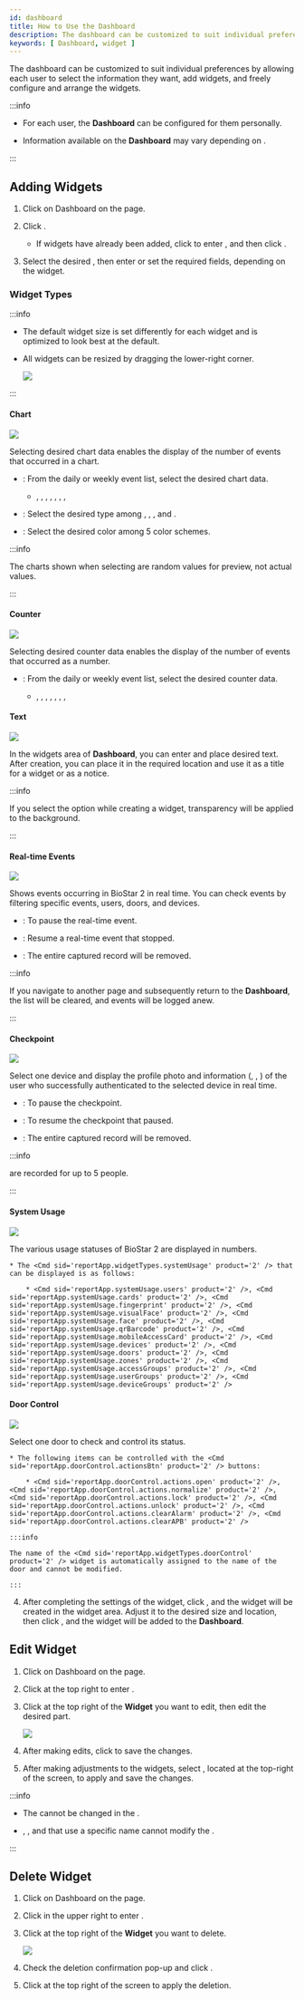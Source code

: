 ```yaml
---
id: dashboard
title: How to Use the Dashboard
description: The dashboard can be customized to suit individual preferences by allowing each user to select the information they want, add widgets, and freely configure and arrange the widgets.
keywords: [ Dashboard, widget ]
---
```


The dashboard can be customized to suit individual preferences by allowing each user to select the information they want, add widgets, and freely configure and arrange the widgets.

:::info

* For each user, the **Dashboard** can be configured for them personally.

* Information available on the **Dashboard** may vary depending on <Cmd sid='user.bioStarOperator' product='2' />.

:::

## Adding Widgets

1. Click on <Cmd>Dashboard</Cmd> on the <Cmd sid='shell.header.launcher' /> page.

1. Click <Cmd sid='reportApp.addWidget' product='2' />.

    * If widgets have already been added, click <IcSet2 /> to enter <Cmd sid='reportApp.dashboardSettings' product='2' />, and then click <Cmd sid='reportApp.addWidget' product='2' />.

1. Select the desired <Cmd sid='reportApp.widgetTypes' product='2' />, then enter or set the required fields, depending on the widget.

### Widget Types

:::info

* The default widget size is set differently for each widget and is optimized to look best at the default.

* All widgets can be resized by dragging the lower-right corner.

    <Image src='/img/biostarx-adjust-win-size.png' caption />

:::

#### Chart

<Image src='/img/common/biostarx-chart.png' caption alone />

Selecting desired chart data enables the display of the number of events that occurred in a chart.

* <Cmd sid='reportApp.widgetTypes.chartData' product='2' />: From the daily or weekly event list, select the desired chart data.

    * <Cmd sid='reportApp.dailyAccessGranted' product='2' />, <Cmd sid='reportApp.dailyAccessDenied' product='2' />, <Cmd sid='reportApp.dailyCommunicationIssue' product='2' />, <Cmd sid='reportApp.dailyAPBViolation' product='2' />, <Cmd sid='reportApp.weeklyAccessGranted' product='2' />, <Cmd sid='reportApp.weeklyAccessDenied' product='2' />, <Cmd sid='reportApp.weeklyCommunicationIssue' product='2' />, <Cmd sid='reportApp.weeklyAPBViolation' product='2' />

* <Cmd sid='reportApp.chartType' product='2' />: Select the desired type among <Cmd sid='reportApp.chartTypes.verticalBar' product='2' />, <Cmd sid='reportApp.chartTypes.horizontalBar' product='2' />, <Cmd sid='reportApp.chartTypes.line' product='2' />, and <Cmd sid='reportApp.chartTypes.pie' product='2' />.

* <Cmd sid='reportApp.chartColorSchemes' product='2' />: Select the desired color among 5 color schemes.

:::info

The charts shown when selecting <Cmd sid='reportApp.chartColorSchemes' product='2' /> are random values for preview, not actual values.

:::

#### Counter

<Image src='/img/common/biostarx-counter.png' caption alone />

Selecting desired counter data enables the display of the number of events that occurred as a number.

* <Cmd sid='reportApp.widgetTypes.counterData' product='2' />: From the daily or weekly event list, select the desired counter data.

    * <Cmd sid='reportApp.dailyAccessGranted' product='2' />, <Cmd sid='reportApp.dailyAccessDenied' product='2' />, <Cmd sid='reportApp.dailyCommunicationIssue' product='2' />, <Cmd sid='reportApp.dailyAPBViolation' product='2' />, <Cmd sid='reportApp.weeklyAccessGranted' product='2' />, <Cmd sid='reportApp.weeklyAccessDenied' product='2' />, <Cmd sid='reportApp.weeklyCommunicationIssue' product='2' />, <Cmd sid='reportApp.weeklyAPBViolation' product='2' />

#### Text

<Image src='/img/common/biostarx-text.png' caption alone />

In the widgets area of **Dashboard**, you can enter and place desired text. After creation, you can place it in the required location and use it as a title for a widget or as a notice.

:::info

If you select the <Cmd sid='reportApp.widgetTypes.text.removeBackground' product='2' /> option while creating a <Cmd sid='reportApp.widgetTypes.text' product='2' /> widget, transparency will be applied to the background.

:::

#### Real-time Events

<Image src='/img/biostarx-real-time-event.png' caption />

Shows events occurring in BioStar 2 in real time. You can check events by filtering specific events, users, doors, and devices.

* <Cmd sid='reportApp.pause' product='2' />: To pause the real-time event.

* <Cmd sid='reportApp.play' product='2' />: Resume a real-time event that stopped.

* <Cmd sid='reportApp.clear' product='2' />: The entire captured record will be removed.

:::info

If you navigate to another page and subsequently return to the **Dashboard**, the list will be cleared, and events will be logged anew.

:::

#### Checkpoint

<Image src='/img/biostarx-checkpoint.png' caption />

Select one device and display the profile photo and information (<Cmd sid='reportApp.user' product='2' />, <Cmd sid='reportApp.date' product='2' />, <Cmd sid='reportApp.device' product='2' />) of the user who successfully authenticated to the selected device in real time.

* <Cmd sid='reportApp.pause' product='2' />: To pause the checkpoint.

* <Cmd sid='reportApp.play' product='2' />: To resume the checkpoint that paused.

* <Cmd sid='reportApp.clear' product='2' />: The entire captured record will be removed.

:::info

<Cmd sid='reportApp.widgetTypes.checkpoint' product='2' /> are recorded for up to 5 people.

:::

#### System Usage

<Image src='/img/common/biostarx-system-usage.png' caption alone />

The various usage statuses of BioStar 2 are displayed in numbers.

    * The <Cmd sid='reportApp.widgetTypes.systemUsage' product='2' /> that can be displayed is as follows:

        * <Cmd sid='reportApp.systemUsage.users' product='2' />, <Cmd sid='reportApp.systemUsage.cards' product='2' />, <Cmd sid='reportApp.systemUsage.fingerprint' product='2' />, <Cmd sid='reportApp.systemUsage.visualFace' product='2' />, <Cmd sid='reportApp.systemUsage.face' product='2' />, <Cmd sid='reportApp.systemUsage.qrBarcode' product='2' />, <Cmd sid='reportApp.systemUsage.mobileAccessCard' product='2' />, <Cmd sid='reportApp.systemUsage.devices' product='2' />, <Cmd sid='reportApp.systemUsage.doors' product='2' />, <Cmd sid='reportApp.systemUsage.zones' product='2' />, <Cmd sid='reportApp.systemUsage.accessGroups' product='2' />, <Cmd sid='reportApp.systemUsage.userGroups' product='2' />, <Cmd sid='reportApp.systemUsage.deviceGroups' product='2' />

#### Door Control

<Image src='/img/biostarx-door-control.png' caption />

Select one door to check and control its status.

    * The following items can be controlled with the <Cmd sid='reportApp.doorControl.actionsBtn' product='2' /> buttons:

        * <Cmd sid='reportApp.doorControl.actions.open' product='2' />, <Cmd sid='reportApp.doorControl.actions.normalize' product='2' />, <Cmd sid='reportApp.doorControl.actions.lock' product='2' />, <Cmd sid='reportApp.doorControl.actions.unlock' product='2' />, <Cmd sid='reportApp.doorControl.actions.clearAlarm' product='2' />, <Cmd sid='reportApp.doorControl.actions.clearAPB' product='2' />

    :::info

    The name of the <Cmd sid='reportApp.widgetTypes.doorControl' product='2' /> widget is automatically assigned to the name of the door and cannot be modified.

    :::

4. After completing the settings of the widget, click <Cmd sid='reportApp.apply' product='2' />, and the widget will be created in the widget area. Adjust it to the desired size and location, then click <Cmd sid='reportApp.apply' product='2' />, and the widget will be added to the **Dashboard**.

## Edit Widget

1. Click on <Cmd>Dashboard</Cmd> on the <Cmd sid='shell.header.launcher' /> page.

1. Click <IcSet2 /> at the top right to enter <Cmd sid='reportApp.dashboardSettings' product='2' />.

1. Click <IcEdit /> at the top right of the **Widget** you want to edit, then edit the desired part.

    <Image src='/img/biostarx-widget-edit.png' className='none' caption />

1. After making edits, click <Cmd sid='reportApp.apply' product='2' /> to save the changes.

1. After making adjustments to the widgets, select <Cmd sid='reportApp.apply' product='2' />, located at the top-right of the <Cmd sid='reportApp.dashboardSettings' product='2' /> screen, to apply and save the changes.

:::info

* The <Cmd sid='reportApp.widgetTypes' product='2' /> cannot be changed in the <Cmd sid='reportApp.editWidget' product='2' />.

* <Cmd sid='reportApp.widgetTypes.systemUsage' product='2' />, <Cmd sid='reportApp.widgetTypes.checkpoint' product='2' />, and <Cmd sid='reportApp.widgetTypes.doorControl' product='2' /> that use a specific name cannot modify the <Cmd sid='reportApp.widgetName' product='2' />.

:::

## Delete Widget

1. Click on <Cmd>Dashboard</Cmd> on the <Cmd sid='shell.header.launcher' /> page.

1. Click <IcSet2 /> in the upper right to enter <Cmd sid='reportApp.dashboardSettings' product='2' />.

1. Click <IcTrash2 /> at the top right of the **Widget** you want to delete.

    <Image src='/img/biostarx-dashboard-widget-del.png' className='none' caption />

1. Check the deletion confirmation pop-up and click <Cmd sid='reportApp.yes' product='2' />.

1. Click <Cmd sid='reportApp.apply' product='2' /> at the top right of the <Cmd sid='reportApp.dashboardSettings' product='2' /> screen to apply the deletion.